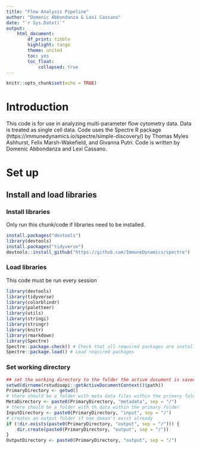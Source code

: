 ```yaml
---
title: "Flow Analysis Pipeline"
author: "Domenic Abbondanza & Lexi Cassano"
date: "`r Sys.Date()`"
output:
    html_document:
        df_print: tibble
        highlight: tango
        theme: united
        toc: yes
        toc_float:
            collapsed: true
---
```


```r
knitr::opts_chunk$set(echo = TRUE)
```

# Introduction
This code is for use in analyzing multi-parameter flow cytometry data. Data is treated as single cell data. Code uses the Spectre R package (https://immunedynamics.io/spectre/simple-discovery/) by Thomas Myles Ashhurst, Felix Marsh-Wakefield, and Givanna Putri. Code is written by Domenic Abbondanza and Lexi Cassano.

# Set up

## Install and load libraries
### Install libraries
Only run this chunk/code if libraries need to be installed.
```r
install.packages("devtools")
library(devtools)
install.packages("tidyverse")
devtools::install_github("https://github.com/ImmuneDynamics/spectre")
```

### Load libraries
This code must be run every session
```r
library(devtools)
library(tidyverse)
library(colorblindr)
library(paletteer)
library(utils)
library(stringi)
library(stringr)
library(knitr)
library(rmarkdown)
library(Spectre)
Spectre::package.check() # Check that all required packages are installed
Spectre::package.load() # Load required packages
```

### Set working directory
```r
## set the working directory to the folder the active document is saved in - make sure this document is saved in the primary directory
setwd(dirname(rstudioapi::getActiveDocumentContext()$path))
PrimaryDirectory <- getwd()
# there should be a folder with meta data files within the primary folder
MetaDirectory <- paste0(PrimaryDirectory, "metadata", sep = "/")
# there should be a folder with th data within the primary folder
InputDirectory <- paste0(PrimaryDirectory, "input", sep = "/")
# creates an output folder if one doesn't exist already
if (!dir.exists(paste0(PrimaryDirectory, "output", sep = "/"))) {
    dir.create(paste0(PrimaryDirectory, "output", sep = "/"))
}
OutputDirectory <- paste0(PrimaryDirectory, "output", sep = "/")
```
